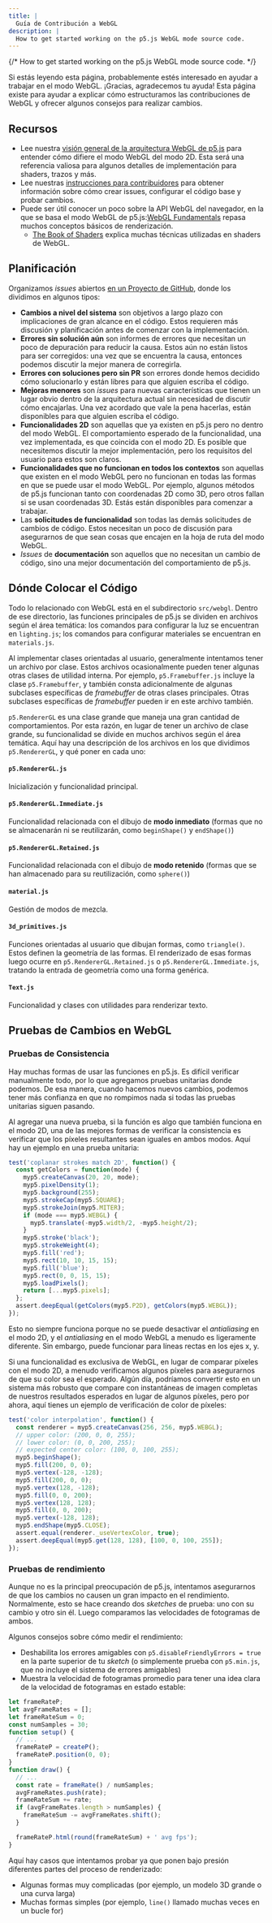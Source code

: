 ```yaml
---
title: |
  Guía de Contribución a WebGL
description: |
  How to get started working on the p5.js WebGL mode source code.
---
```

{/* How to get started working on the p5.js WebGL mode source code. */}



Si estás leyendo esta página, probablemente estés interesado en ayudar a trabajar en el modo WebGL. ¡Gracias, agradecemos tu ayuda! Esta página existe para ayudar a explicar cómo estructuramos las contribuciones de WebGL y ofrecer algunos consejos para realizar cambios.

## Recursos

* Lee nuestra [visión general de la arquitectura WebGL de p5.js](../webgl_mode_architecture/) para entender cómo difiere el modo WebGL del modo 2D. Esta será una referencia valiosa para algunos detalles de implementación para shaders, trazos y más.
* Lee nuestras [instrucciones para contribuidores](https://p5js.org/contributor-docs/#/./contributor_guidelines) para obtener información sobre cómo crear issues, configurar el código base y probar cambios.
* Puede ser útil conocer un poco sobre la API WebGL del navegador, en la que se basa el modo WebGL de p5.js:[WebGL Fundamentals](https://webglfundamentals.org/) repasa muchos conceptos básicos de renderización.
  * [The Book of Shaders](https://thebookofshaders.com/) explica muchas técnicas utilizadas en shaders de WebGL.

## Planificación

Organizamos <em>issues</em> abiertos [en un Proyecto de GitHub](https://github.com/orgs/processing/projects/5), donde los dividimos en algunos tipos:

* **Cambios a nivel del sistema** son objetivos a largo plazo con implicaciones de gran alcance en el código. Estos requieren más discusión y planificación antes de comenzar con la implementación.
* **Errores sin solución aún** son informes de errores que necesitan un poco de depuración para reducir la causa. Estos aún no están listos para ser corregidos: una vez que se encuentra la causa, entonces podemos discutir la mejor manera de corregirla.
* **Errores con soluciones pero sin PR** son errores donde hemos decidido cómo solucionarlo y están libres para que alguien escriba el código.
* **Mejoras menores** son <em>issues</em> para nuevas características que tienen un lugar obvio dentro de la arquitectura actual sin necesidad de discutir cómo encajarlas. Una vez acordado que vale la pena hacerlas, están disponibles para que alguien escriba el código.
* **Funcionalidades 2D** son aquellas que ya existen en p5.js pero no dentro del modo WebGL. El comportamiento esperado de la funcionalidad, una vez implementada, es que coincida con el modo 2D. Es posible que necesitemos discutir la mejor implementación, pero los requisitos del usuario para estos son claros.
* **Funcionalidades que no funcionan en todos los contextos** son aquellas que existen en el modo WebGL pero no funcionan en todas las formas en que se puede usar el modo WebGL. Por ejemplo, algunos métodos de p5.js funcionan tanto con coordenadas 2D como 3D, pero otros fallan si se usan coordenadas 3D. Estás están disponibles para comenzar a trabajar.
* Las **solicitudes de funcionalidad** son todas las demás solicitudes de cambios de código. Estos necesitan un poco de discusión para asegurarnos de que sean cosas que encajen en la hoja de ruta del modo WebGL.
* <em>Issues</em> de **documentación** son aquellos que no necesitan un cambio de código, sino una mejor documentación del comportamiento de p5.js.

## Dónde Colocar el Código

Todo lo relacionado con WebGL está en el subdirectorio `src/webgl`. Dentro de ese directorio, las funciones principales de p5.js se dividen en archivos según el área temática: los comandos para configurar la luz se encuentran en `lighting.js`; los comandos para configurar materiales se encuentran en `materials.js`.

Al implementar clases orientadas al usuario, generalmente intentamos tener un archivo por clase. Estos archivos ocasionalmente pueden tener algunas otras clases de utilidad interna. Por ejemplo, `p5.Framebuffer.js` incluye la clase `p5.Framebuffer`, y también consta adicionalmente de algunas subclases específicas de <em>framebuffer</em> de otras clases principales. Otras subclases específicas de <em>framebuffer</em> pueden ir en este archivo también.

`p5.RendererGL` es una clase grande que maneja una gran cantidad de comportamientos. Por esta razón, en lugar de tener un archivo de clase grande, su funcionalidad se divide en muchos archivos según el área temática. Aquí hay una descripción de los archivos en los que dividimos `p5.RendererGL`, y qué poner en cada uno:

#### `p5.RendererGL.js`

Inicialización y funcionalidad principal.

#### `p5.RendererGL.Immediate.js`

Funcionalidad relacionada con el dibujo de **modo inmediato** (formas que no se almacenarán ni se reutilizarán, como `beginShape()` y `endShape()`)

#### `p5.RendererGL.Retained.js`

Funcionalidad relacionada con el dibujo de **modo retenido** (formas que se han almacenado para su reutilización, como `sphere()`)

#### `material.js`

Gestión de modos de mezcla.

#### `3d_primitives.js`

Funciones orientadas al usuario que dibujan formas, como `triangle()`. Estos definen la geometría de las formas. El renderizado de esas formas luego ocurre en `p5.RendererGL.Retained.js` o `p5.RendererGL.Immediate.js`, tratando la entrada de geometría como una forma genérica.

#### `Text.js`

Funcionalidad y clases con utilidades para renderizar texto.

## Pruebas de Cambios en WebGL

### Pruebas de Consistencia

Hay muchas formas de usar las funciones en p5.js. Es difícil verificar manualmente todo, por lo que agregamos pruebas unitarias donde podemos. De esa manera, cuando hacemos nuevos cambios, podemos tener más confianza en que no rompimos nada si todas las pruebas unitarias siguen pasando.

Al agregar una nueva prueba, si la función es algo que también funciona en el modo 2D, una de las mejores formas de verificar la consistencia es verificar que los píxeles resultantes sean iguales en ambos modos. Aquí hay un ejemplo en una prueba unitaria:

```js
test('coplanar strokes match 2D', function() {
  const getColors = function(mode) {
    myp5.createCanvas(20, 20, mode);
    myp5.pixelDensity(1);
    myp5.background(255);
    myp5.strokeCap(myp5.SQUARE);
    myp5.strokeJoin(myp5.MITER);
    if (mode === myp5.WEBGL) {
      myp5.translate(-myp5.width/2, -myp5.height/2);
    }
    myp5.stroke('black');
    myp5.strokeWeight(4);
    myp5.fill('red');
    myp5.rect(10, 10, 15, 15);
    myp5.fill('blue');
    myp5.rect(0, 0, 15, 15);
    myp5.loadPixels();
    return [...myp5.pixels];
  };
  assert.deepEqual(getColors(myp5.P2D), getColors(myp5.WEBGL));
});
```

Esto no siempre funciona porque no se puede desactivar el <em>antialiasing</em> en el modo 2D, y el <em>antialiasing</em> en el modo WebGL a menudo es ligeramente diferente. Sin embargo, puede funcionar para líneas rectas en los ejes x, y.

Si una funcionalidad es exclusiva de WebGL, en lugar de comparar píxeles con el modo 2D, a menudo verificamos algunos píxeles para asegurarnos de que su color sea el esperado. Algún día, podríamos convertir esto en un sistema más robusto que compare con instantáneas de imagen completas de nuestros resultados esperados en lugar de algunos píxeles, pero por ahora, aquí tienes un ejemplo de verificación de color de píxeles:

```js
test('color interpolation', function() {
  const renderer = myp5.createCanvas(256, 256, myp5.WEBGL);
  // upper color: (200, 0, 0, 255);
  // lower color: (0, 0, 200, 255);
  // expected center color: (100, 0, 100, 255);
  myp5.beginShape();
  myp5.fill(200, 0, 0);
  myp5.vertex(-128, -128);
  myp5.fill(200, 0, 0);
  myp5.vertex(128, -128);
  myp5.fill(0, 0, 200);
  myp5.vertex(128, 128);
  myp5.fill(0, 0, 200);
  myp5.vertex(-128, 128);
  myp5.endShape(myp5.CLOSE);
  assert.equal(renderer._useVertexColor, true);
  assert.deepEqual(myp5.get(128, 128), [100, 0, 100, 255]);
});
```

### Pruebas de rendimiento

Aunque no es la principal preocupación de p5.js, intentamos asegurarnos de que los cambios no causen un gran impacto en el rendimiento. Normalmente, esto se hace creando dos <em>sketches</em> de prueba: uno con su cambio y otro sin él. Luego comparamos las velocidades de fotogramas de ambos.

Algunos consejos sobre cómo medir el rendimiento:

* Deshabilita los errores amigables con `p5.disableFriendlyErrors = true` en la parte superior de tu <em>sketch</em> (o simplemente prueba con `p5.min.js`, que no incluye el sistema de errores amigables)
* Muestra la velocidad de fotogramas promedio para tener una idea clara de la velocidad de fotogramas en estado estable:

```js
let frameRateP;
let avgFrameRates = [];
let frameRateSum = 0;
const numSamples = 30;
function setup() {
  // ...
  frameRateP = createP();
  frameRateP.position(0, 0);
}
function draw() {
  // ...
  const rate = frameRate() / numSamples;
  avgFrameRates.push(rate);
  frameRateSum += rate;
  if (avgFrameRates.length > numSamples) {
    frameRateSum -= avgFrameRates.shift();
  }

  frameRateP.html(round(frameRateSum) + ' avg fps');
}
```

Aquí hay casos que intentamos probar ya que ponen bajo presión diferentes partes del proceso de renderizado:

* Algunas formas muy complicadas (por ejemplo, un modelo 3D grande o una curva larga)
* Muchas formas simples (por ejemplo, `line()` llamado muchas veces en un bucle for)
